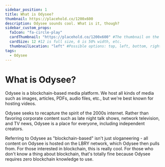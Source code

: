 ---
sidebar_position: 1
title: What is Odysee?
thumbnail: https://placehold.co/1200x600
description: Odysee sounds cool. What is it, though?
sidebar_custom_props:
  faIcon: "fa-circle-play"
  cardThumbnail: "https://placehold.co/1200x600" #The thumbnail on the category card.
  cardSize: 12 #12 is full size, 6 is 50% width, etc.
  thumbnailLocation: "left" #Possible options: top, left, bottom, right, none
tags:
  - Odysee
---

# What is Odysee? 

Odysee is a blockchain-based media platform. We host all kinds of media such as images, articles, PDFs, audio files, etc., but we're best known for hosting videos.

Odysee seeks to recapture the spirit of the 2000s internet. Rather than favoring corporate content such as late night talk shows, network television, and TV news, Odysee is a place for everyone, including independent creators.

Referring to Odysee as "blockchain-based" isn't just sloganeering - all content on Odysee is hosted on the LBRY network, which Odysee then pulls from. For those interested in blockchain, this is really cool. For those who don't know a thing about blockchain, that's totally fine because Odysee requires zero blockchain knowledge to use.

